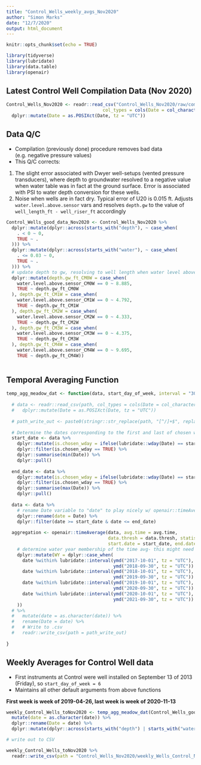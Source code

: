 ```yaml
---
title: "Control_Wells_weekly_avgs_Nov2020"
author: "Simon Marks"
date: "12/7/2020"
output: html_document
---
```


```r
knitr::opts_chunk$set(echo = TRUE)
```

```r
library(tidyverse)
library(lubridate)
library(data.table)
library(openair)
```

## Latest Control Well Compilation Data (Nov 2020)

```r

Control_Wells_Nov2020 <- readr::read_csv("Control_Wells_Nov2020/raw/compiledwells_Control_Nov2020.csv", 
                                    col_types = cols(Date = col_character(), .default = col_double())) %>% 
  dplyr::mutate(Date = as.POSIXct(Date, tz = "UTC"))

```

## Data Q/C

* Compilation (previously done) procedure removes bad data (e.g. negative pressure values)
* This Q/C corrects:

1. The slight error associated with Dwyer well-setups (vented pressure transducers), where depth to groundwater resolved to a negative value when water table was in fact at the ground surface. Error is associated with PSI to water depth conversion for these wells.
2. Noise when wells are in fact dry. Typical error of U20 is 0.015 ft. Adjusts `water.level.above.sensor` vars and resolves `depth.gw` to the value of `well_length_ft - well_riser_ft` accordingly

```r

Control_Wells_good_data_Nov2020 <- Control_Wells_Nov2020 %>%
  dplyr::mutate(dplyr::across(starts_with("depth"), ~ case_when(
    . < 0 ~ 0,
    TRUE ~ .
  ))) %>% 
  dplyr::mutate(dplyr::across(starts_with("water"), ~ case_when(
    . <= 0.03 ~ 0,
    TRUE ~ .
  ))) %>% 
  # update depth to gw, resolving to well length when water level above sensor is 0
  dplyr::mutate(depth.gw_ft_CM0W = case_when(
    water.level.above.sensor_CM0W == 0 ~ 8.885,
    TRUE ~ depth.gw_ft_CM0W
  ), depth.gw_ft_CM1W = case_when(
    water.level.above.sensor_CM1W == 0 ~ 4.792,
    TRUE ~ depth.gw_ft_CM1W
  ), depth.gw_ft_CM2W = case_when(
    water.level.above.sensor_CM2W == 0 ~ 4.333,
    TRUE ~ depth.gw_ft_CM2W
  ), depth.gw_ft_CM3W = case_when(
    water.level.above.sensor_CM3W == 0 ~ 4.375,
    TRUE ~ depth.gw_ft_CM3W
  ), depth.gw_ft_CM4W = case_when(
    water.level.above.sensor_CM4W == 0 ~ 9.695,
    TRUE ~ depth.gw_ft_CM4W))
  
```

## Temporal Averaging Function

```r

temp_agg_meadow_dat <- function(data, start_day_of_week, interval = "30 min", avg.time = "7 day", data.thresh = 50, statistic = "mean"){
  
  # data <- readr::read_csv(path, col_types = cols(Date = col_character(), .default = col_double())) %>% 
  #   dplyr::mutate(Date = as.POSIXct(Date, tz = "UTC"))
  
  # path_write_out <- paste0(stringr::str_replace(path, "[^/]+$", replacement = ""), file_name_write)
  
  # Determine the dates corresponding to the first and last of chosen weekday (start date for averaging) present in data
  start_date <- data %>% 
    dplyr::mutate(is.chosen_wday = ifelse(lubridate::wday(Date) == start_day_of_week, T, F)) %>%
    dplyr::filter(is.chosen_wday == TRUE) %>% 
    dplyr::summarise(min(Date)) %>% 
    dplyr::pull()
  
  end_date <- data %>% 
    dplyr::mutate(is.chosen_wday = ifelse(lubridate::wday(Date) == start_day_of_week - 1, T, F)) %>%
    dplyr::filter(is.chosen_wday == TRUE) %>% 
    dplyr::summarise(max(Date)) %>% 
    dplyr::pull()
  
  data <- data %>% 
    # rename Date variable to "date" to play nicely w/ openair::timeAverage
    dplyr::rename(date = Date) %>% 
    dplyr::filter(date >= start_date & date <= end_date)
  
  aggregation <- openair::timeAverage(data, avg.time = avg.time, 
                                      data.thresh = data.thresh, statistic = statistic,
                                      start.date = start_date, end.date = end_date, interval = interval) %>% 
    # determine water year membership of the time avg- this might need to be tweaked
    dplyr::mutate(WY = dplyr::case_when(
      date %within% lubridate::interval(ymd("2017-10-01", tz = "UTC"), 
                                        ymd("2018-09-30", tz = "UTC")) ~ 2018,
      date %within% lubridate::interval(ymd("2018-10-01", tz = "UTC"), 
                                        ymd("2019-09-30", tz = "UTC")) ~ 2019,
      date %within% lubridate::interval(ymd("2019-10-01", tz = "UTC"), 
                                        ymd("2020-09-30", tz = "UTC")) ~ 2020,
      date %within% lubridate::interval(ymd("2020-10-01", tz = "UTC"), 
                                        ymd("2021-09-30", tz = "UTC")) ~ 2021,
    )) 
  # %>% 
  #   mutate(date = as.character(date)) %>% 
  #   rename(Date = date) %>%  
  #   # Write to .csv
  #   readr::write_csv(path = path_write_out)
  
}

```

## Weekly Averages for Control Well data

* First instruments at Control were well installed on September 13 of 2013 (Friday), so `start_day_of_week = 6`
* Maintains all other default arguments from above functions

**First week is week of 2019-04-26, last week is week of 2020-11-13**

```r

weekly_Control_Wells_toNov2020 <- temp_agg_meadow_dat(Control_Wells_good_data_Nov2020, interval = "30 min", start_day_of_week = 6) %>% 
  mutate(date = as.character(date)) %>%
  dplyr::rename(Date = date) %>%
  dplyr::mutate(dplyr::across(starts_with("depth") | starts_with("water"), ~ round(., digits = 3)))

# write out to CSV

weekly_Control_Wells_toNov2020 %>% 
  readr::write_csv(path = "Control_Wells_Nov2020/weekly_Wells_Control_Nov2020.csv")

```
